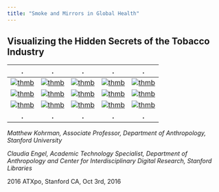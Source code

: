 ```yaml
---
title: "Smoke and Mirrors in Global Health"
---
```


## Visualizing the Hidden Secrets of the Tobacco Industry

 . |   .  |   .  |  .   | .
:---: | :---: | :---: | :---: | :---:
[![thmb](https://web.stanford.edu/group/tobaccoprv/cgi-bin/map/img/HauniThumb.png)](http://japsimrankaur.atavist.com/hauni) | [![thmb](https://web.stanford.edu/group/tobaccoprv/cgi-bin/map/img/AcademyThumb.png)](http://chinesetobaccouniversities.weebly.com/)     | [![thmb](https://web.stanford.edu/group/tobaccoprv/cgi-bin/map/img/SovereigntyThumb.png)](http://web.stanford.edu/group/tobaccoprv/cgi-bin/storymap/) | [![thmb](https://web.stanford.edu/group/tobaccoprv/cgi-bin/map/img/SKoreaThumb.png)](http://shiftingthespotlight.weebly.com/)  |  [![thmb](https://web.stanford.edu/group/tobaccoprv/cgi-bin/map/img/MorrisJobsThumb.png)](http://philipmorriswherearethejobs.weebly.com/)
[![thmb](https://web.stanford.edu/group/tobaccoprv/cgi-bin/map/img/TaiwanThumb.png)](http://www.tiki-toki.com/timeline/entry/323294/Cigarette-Production-in-Taiwan/)  | [![thmb](https://web.stanford.edu/group/tobaccoprv/cgi-bin/map/img/OrganicThumb.png)](http://american-spirit-tobacco.weebly.com/) | [![thmb](https://web.stanford.edu/group/tobaccoprv/cgi-bin/map/img/ChildLaborThumb.png)](http://freshrecruits.weebly.com/)  | [![thmb](https://web.stanford.edu/group/tobaccoprv/cgi-bin/map/img/FilterConspiracyThumb.png)](https://www.emaze.com/@ACOZCWOR/filter-civ)  |  [![thmb](https://web.stanford.edu/group/tobaccoprv/cgi-bin/map/img/GovernmentThumb.png)](http://tobaccoandgovernment.weebly.com/)
[![thmb](https://web.stanford.edu/group/tobaccoprv/cgi-bin/map/img/EnvironmentThumb.png)](http://prezi.com/k-oduwaq95gs/?utm_campaign=share&utm_medium=copy)  | [![thmb](https://web.stanford.edu/group/tobaccoprv/cgi-bin/map/img/GovAddictionThumb.png)](http://kchang.me/civ) | [![thmb](https://web.stanford.edu/group/tobaccoprv/cgi-bin/map/img/FreebasingThumb.png)](http://unveilingmarlboro.weebly.com/)  | [![thmb](https://web.stanford.edu/group/tobaccoprv/cgi-bin/map/img/JuxtaposingThumb.png)](https://app.emaze.com/@ALFZIOWW/smoke-and-mirrors-global-health)  |  [![thmb](https://web.stanford.edu/group/tobaccoprv/cgi-bin/map/img/BerlinThumb.png)](http://prezi.com/aixalrvz6hqg/?utm_campaign=share&utm_medium=copy&rc=ex0share)
 **.** | **.** | **.** | **.** | **.**

_Matthew Kohrman, Associate Professor, Department of Anthropology, Stanford University_

_Claudia Engel, Academic Technology Specialist, Department of Anthropology and Center for Interdisciplinary Digital Research, Stanford Libraries_

2016 ATXpo, Stanford CA, Oct 3rd, 2016